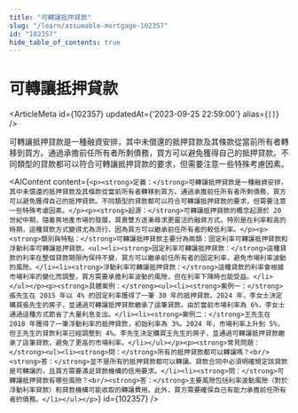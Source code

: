 ```yaml
---
title: "可轉讓抵押貸款"
slug: "/learn/assumable-mortgage-102357"
id: "102357"
hide_table_of_contents: true
---
```



# 可轉讓抵押貸款

<ArticleMeta id={102357} updatedAt={'2023-09-25 22:59:00'} alias={`[]`} />
<div className='border-solid border-b border-t-0 my-4 border-[var(--ifm-color-gray-300)]' />

可轉讓抵押貸款是一種融資安排，其中未償還的抵押貸款及其條款從當前所有者轉移到買方。通過承擔前任所有者所剩債務，買方可以避免獲得自己的抵押貸款。不同類型的貸款都可以符合可轉讓抵押貸款的要求，但需要注意一些特殊考慮因素。

<AIContent content={`<p><strong>定義：</strong>可轉讓抵押貸款是一種融資安排，其中未償還的抵押貸款及其條款從當前所有者轉移到買方。通過承擔前任所有者所剩債務，買方可以避免獲得自己的抵押貸款。不同類型的貸款都可以符合可轉讓抵押貸款的要求，但需要注意一些特殊考慮因素。</p><p><strong>起源：</strong>可轉讓抵押貸款的概念起源於 20 世紀中期，隨着房地產市場的發展，買賣雙方逐漸尋求更靈活的融資方式。特別是在利率較高的時期，這種貸款方式變得尤為流行，因為買方可以繼承前任所有者的較低利率。</p><p><strong>類別與特點：</strong>可轉讓抵押貸款主要分為兩類：固定利率可轉讓抵押貸款和浮動利率可轉讓抵押貸款。<ul><li><strong>固定利率可轉讓抵押貸款：</strong>這種貸款的利率在整個貸款期限內保持不變，買方可以繼承前任所有者的固定利率，避免市場利率波動的風險。</li><li><strong>浮動利率可轉讓抵押貸款：</strong>這種貸款的利率會根據市場利率的變化而調整，買方需要承擔利率波動的風險，但在利率下降時也能受益。</li></ul></p><p><strong>具體案例：</strong><ul><li><strong>案例一：</strong>張先生在 2015 年以 4% 的固定利率獲得了一筆 30 年的抵押貸款。2024 年，李女士決定購買張先生的房子，並通過可轉讓抵押貸款繼承了這筆貸款。由於當前市場利率為 6%，李女士通過這種方式節省了大量利息支出。</li><li><strong>案例二：</strong>王先生在 2018 年獲得了一筆浮動利率的抵押貸款，初始利率為 3%。2024 年，市場利率上升到 5%，但王先生的貸款利率已經調整到 4%。李先生決定購買王先生的房子，並通過可轉讓抵押貸款繼承了這筆貸款，避免了更高的市場利率。</li></ul></p><p><strong>常見問題：</strong><ul><li><strong>問：</strong>所有的抵押貸款都可以轉讓嗎？<br/><strong>答：</strong>並不是所有的抵押貸款都可以轉讓。貸款合同中必須明確規定該貸款是可轉讓的，且買方需要滿足貸款機構的信用要求。</li><li><strong>問：</strong>可轉讓抵押貸款有哪些風險？<br/><strong>答：</strong>主要風險包括利率波動風險（對於浮動利率貸款）和貸款機構可能收取的轉讓費用。此外，買方需要確保自己有能力承擔前任所有者的債務。</li></ul></p>`} id={102357} />
